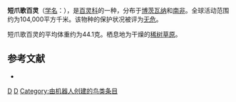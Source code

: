 {{noteTA
|G1=unit
}}
{{Speciesbox
| taxon = Certhilauda chuana
| image = Certhilauda chuana, Pietersburg, Kellermann, a.jpg
| image_caption = 
| status = LC | status_system = IUCN3.1
| binomial_authority = Smith, 1836
}}

'''短爪歌百灵'''（[[学名|学名]]：{{lang|la|''Certhilauda chuana''}}），是[[百灵科|百灵科]]的一种，分布于[[博茨瓦纳|博茨瓦纳]]和[[南非|南非]]。全球活动范围约为104,000平方千米。该物种的保护状况被评为[[无危|无危]]。

短爪歌百灵的平均体重约为44.1克。栖息地为干燥的[[稀树草原|稀树草原]]。

== 参考文献 ==
*{{cite web|url=http://www.birdlife.org/datazone/speciesfactsheet.php?id=8126&m=0|title=Certhilauda chuana|publisher=[[国际鸟盟|BirdLife.org]]|accessdate=2011-06-27|archive-date=2016-03-04|archive-url=https://web.archive.org/web/20160304224959/http://www.birdlife.org/datazone/speciesfactsheet.php?id=8126&m=0|dead-url=no}}
{{taxonbar}}
[[Category:_1836年描述的鸟类|D]]
[[Category:百灵科|D]]
[[Category:由机器人创建的鸟类条目|Category:由机器人创建的鸟类条目]]